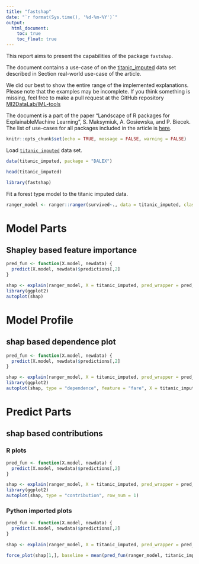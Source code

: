 ```yaml
---
title: "fastshap"
date: "`r format(Sys.time(), '%d-%m-%Y')`"
output:
  html_document:
    toc: true
    toc_float: true
---
```


  
This report aims to present the capabilities of the package `fastshap`. 

The document contains a use-case of on the [titanic_imputed](https://modeloriented.github.io/DALEX/reference/titanic.html) data set described in Section real-world use-case of the article.

We did our best to show the entire range of the implemented explanations. Please note that the examples may be incomplete. If you think something is missing, feel free to make a pull request at the GitHub repository [MI2DataLab/IML-tools](https://github.com/MI2DataLab/IML-tools)

The document is a part of the paper "Landscape of R packages for ExplainableMachine Learning", S. Maksymiuk, A. Gosiewska, and P. Biecek. 
The list of use-cases for all packages included in the article is [here](https://mi2datalab.github.io/IML-tools/).  
  
```r
knitr::opts_chunk$set(echo = TRUE, message = FALSE, warning = FALSE)
```



Load [`titanic_imputed`](https://modeloriented.github.io/DALEX/reference/titanic.html) data set.

```r
data(titanic_imputed, package = "DALEX")

head(titanic_imputed)
```

```r
library(fastshap)
```


Fit a forest type model to the titanic imputed data.

```r
ranger_model <- ranger::ranger(survived~., data = titanic_imputed, classification = TRUE, probability = TRUE)
```

# Model Parts

## Shapley based feature importance


```r
pred_fun <- function(X.model, newdata) {
  predict(X.model, newdata)$predictions[,2]
}

shap <- explain(ranger_model, X = titanic_imputed, pred_wrapper = pred_fun, nsim = 50)
library(ggplot2)
autoplot(shap)
```

# Model Profile

## shap based dependence plot

```r
pred_fun <- function(X.model, newdata) {
  predict(X.model, newdata)$predictions[,2]
}

shap <- explain(ranger_model, X = titanic_imputed, pred_wrapper = pred_fun, nsim = 50)
library(ggplot2)
autoplot(shap, type = "dependence", feature = "fare", X = titanic_imputed, smooth = TRUE)
```



# Predict Parts

## shap based contributions

### R plots

```r
pred_fun <- function(X.model, newdata) {
  predict(X.model, newdata)$predictions[,2]
}

shap <- explain(ranger_model, X = titanic_imputed, pred_wrapper = pred_fun, nsim = 50)
library(ggplot2)
autoplot(shap, type = "contribution", row_num = 1)
```

### Python imported plots

```r
pred_fun <- function(X.model, newdata) {
  predict(X.model, newdata)$predictions[,2]
}

shap <- explain(ranger_model, X = titanic_imputed, pred_wrapper = pred_fun, nsim = 50)

force_plot(shap[1,], baseline = mean(pred_fun(ranger_model, titanic_imputed)), feature_values = titanic_imputed[1,], display = "html")
```



